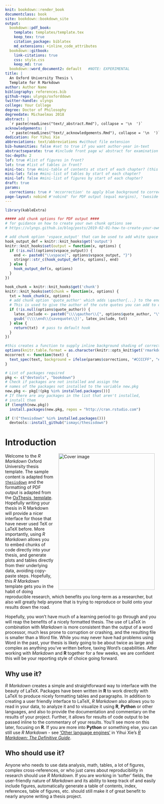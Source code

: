 ```yaml
---
knit: bookdown::render_book
documentclass: book
site: bookdown::bookdown_site
output:
  bookdown::pdf_book:
    template: templates/template.tex
    keep_tex: true
    citation_package: biblatex
    md_extensions: +inline_code_attributes
  bookdown::gitbook:
    link-citations: true
    css: style.css
    keep_md: true
  bookdown::word_document2: default   #NOTE: EXPERIMENTAL
title: |
  An Oxford University Thesis \
  Template for R Markdown
author: Author Name
bibliography: references.bib
github-repo: ulyngs/oxforddown
twitter-handle: ulyngs
college: Your College
degree: Doctor of Philosophy
degreedate: Michaelmas 2018
abstract: |
  `r paste(readLines("text/_abstract.Rmd"), collapse = '\n  ')`
acknowledgements: |
  `r paste(readLines("text/_acknowledgements.Rmd"), collapse = '\n  ')`
dedication: For Yihui Xie
abbreviations: text/abbreviations #without file extension
bib-humanities: false #set to true if you want author-year in-text
abstractseparate: true #include front page w/ abstract for examination schools?
toc-depth: 2
lof: true #list of figures in front?
lot: true #list of tables in front?
mini-toc: true #mini-table of contents at start of each chapter? (this just prepares it; you must also add \minitoc after the chapter titles)
mini-lot: false #mini-list of tables by start of each chapter?
mini-lof: false #mini-list of figures by start of each chapter?
draft: true
params:
  corrections: true # 'mccorrection' to apply blue background to corrections; otherwise false
page-layout: nobind #'nobind' for PDF output (equal margins), 'twoside' for two-sided binding (mirror margins and blank pages), leave blank for one-sided binding (left margin > right margin)
---
```


<!-- NOTE: if you want to compile the whole thesis, you must click 'Build Book' over on the Build tab; if you just click 'knit' on Index.Rmd, it may just put "Placeholder" as text in individual chapters instead of compiling all the content -->


<!-- NOTE: you must include the setup_output chunk below by the top of your index.Rmd file; this chunk creates additional chunk option that makes it easier to use the OxThesis LaTeX template with R Markdown -->
```r
library(kableExtra)

##### add chunk options for PDF output ####
# for guidance on how to create your own chunk options see
# https://ulyngs.github.io/blog/posts/2019-02-01-how-to-create-your-own-chunk-options-in-r-markdown/

# add chunk option 'vspace_output' that can be used to add white space after each R command's output
hook_output_def = knitr::knit_hooks$get('output')
knitr::knit_hooks$set(output = function(x, options) {
  if (!is.null(options$vspace_output)) {
    end <- paste0("\\vspace{", options$vspace_output, "}")
    stringr::str_c(hook_output_def(x, options), end)
  } else {
    hook_output_def(x, options)
  }
})

hook_chunk = knitr::knit_hooks$get('chunk')
knitr::knit_hooks$set(chunk = function(x, options) {
  txt = hook_chunk(x, options)
  # add chunk option 'quote_author' which adds \qauthor{...} to the end of a chunk.
  # This is used to give the author of the cute quotes you can add to chapter openings
  if (!is.null(options$quote_author)) {
    latex_include <- paste0("\\\\qauthor\\{", options$quote_author, "\\}\\1")
    gsub('(\\\\end\\{savequote\\})', latex_include, txt)
  } else {
    return(txt)  # pass to default hook
  }
})

#this creates a function to supply inline background shading of corrections
options(knitr.table.format = as.character(knitr::opts_knit$get('rmarkdown.pandoc.to')))
mccorrect <- function(text) {
  text_spec(text, background = ifelse(params$corrections, "#CCCCFF", "#FFFFFF"))
}

```

```r
# List of packages required
pkg <- c("devtools", "bookdown")
# Check if packages are not installed and assign the
# names of the packages not installed to the variable new.pkg
new.pkg <- pkg[!(pkg %in% installed.packages())]
# If there are any packages in the list that aren't installed,
# install them
if (length(new.pkg))
  install.packages(new.pkg, repos = "http://cran.rstudio.com")

if (!("thesisdown" %in% installed.packages()))
  devtools::install_github("ismayc/thesisdown")
```



# Introduction {-}
\adjustmtc <!-- if your introduction is unnumbered, then you must include this LaTeX command here to correct counter on the mini table of contents -->

<!-- this adds an image for gitbook output -->
<img src="figures/cover.png" width="315" height="445" alt="Cover image" align="right" style="margin: 0 1em 0 1em" />

Welcome to the _R Markdown_ Oxford University thesis template. The sample content is adapted from [`thesisdown`](https://github.com/ismayc/thesisdown) and the formatting of PDF output is adapted from the [OxThesis \LaTeX\ template](https://github.com/mcmanigle/OxThesis). Hopefully writing your thesis in R Markdown will provide a nicer interface for those that have never used TeX or LaTeX before. More importantly, using _R Markdown_ allows you to embed chunks of code directly into your thesis, and generate plots and tables directly from their underlying data, avoiding copy-paste steps. Hopefully, this _R Markdown_ template gets you in the habit of doing reproducible research, which benefits you long-term as a researcher, but also will greatly help anyone that is trying to reproduce or build onto your results down the road.

Hopefully, you won't have much of a learning period to go through and you will reap the benefits of a nicely formatted thesis.  The use of LaTeX in combination with _Markdown_ is more consistent than the output of a word processor, much less prone to corruption or crashing, and the resulting file is smaller than a Word file. While you may never have had problems using Word in the past, your thesis is likely going to be about twice as large and complex as anything you've written before, taxing Word's capabilities.  After working with _Markdown_ and **R** together for a few weeks, we are confident this will be your reporting style of choice going forward.

## Why use it?
_R Markdown_ creates a simple and straightforward way to interface with the beauty of LaTeX.  Packages have been written in **R** to work directly with LaTeX to produce nicely formatting tables and paragraphs. In addition to creating a user friendly interface to LaTeX, _R Markdown_ also allows you to read in your data, to analyze it and to visualize it using **R**, **Python** or other languages, and also to provide the documentation and commentary on the results of your project.  Further, it allows for results of code output to be passed inline to the commentary of your results.  You'll see more on this later, focusing on **R**. If you are more into **Python** or something else, you can still use _R Markdown_ - see ['Other language engines'](https://bookdown.org/yihui/rmarkdown/language-engines.html) in Yihui Xie's [_R Markdown: The Definitive Guide_](https://bookdown.org/yihui/rmarkdown/language-engines.html).

<!-- 
Having your code and commentary all together in one place has a plethora of benefits!
-->

## Who should use it?
Anyone who needs to use data analysis, math, tables, a lot of figures, complex cross-references, or who just cares about reproducibility in research should use _R Markdown_. If you are working in 'softer' fields, the user-friendly nature of _Markdown_ and its ability to keep track of and easily include figures, automatically generate a table of contents, index, references, table of figures, etc. should still make it of great benefit to nearly anyone writing a thesis project.